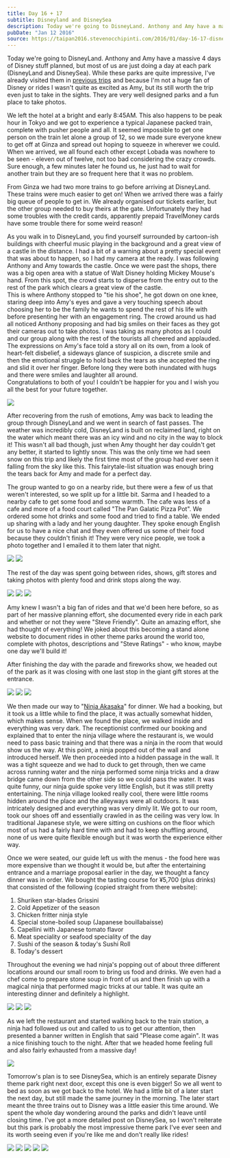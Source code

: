 ```yaml
---
title: Day 16 + 17
subtitle: Disneyland and DisneySea
description: Today we're going to DisneyLand. Anthony and Amy have a massive 4 days of Disney stuff planned, but most of us are just doing a day at each ...
pubDate: "Jan 12 2016"
source: https://taipan2016.stevenocchipinti.com/2016/01/day-16-17-disneyland-and-disneysea.html
---
```



Today we're going to DisneyLand. Anthony and Amy have a massive 4 days of Disney stuff planned, but most of us are just doing a day at each park (DisneyLand and DisneySea). While these parks are quite impressive, I've already visited them in [previous trips](http://blog.stevenocchipinti.com/travel) and because I'm not a huge fan of Disney or rides I wasn't quite as excited as Amy, but its still worth the trip even just to take in the sights. They are very well designed parks and a fun place to take photos.

We left the hotel at a bright and early 8:45AM. This also happens to be peak hour in Tokyo and we got to experience a typical Japanese packed train, complete with pusher people and all. It seemed impossible to get one person on the train let alone a group of 12, so we made sure everyone knew to get off at Ginza and spread out hoping to squeeze in wherever we could.  
When we arrived, we all found each other except Lobada was nowhere to be seen - eleven out of twelve, not too bad considering the crazy crowds. Sure enough, a few minutes later he found us, he just had to wait for another train but they are so frequent here that it was no problem.

From Ginza we had two more trains to go before arriving at DisneyLand. These trains were much easier to get on! When we arrived there was a fairly big queue of people to get in. We already organised our tickets earlier, but the other group needed to buy theirs at the gate. Unfortunately they had some troubles with the credit cards, apparently prepaid TravelMoney cards have some trouble there for some weird reason!

As you walk in to DisneyLand, you find yourself surrounded by cartoon-ish buildings with cheerful music playing in the background and a great view of a castle in the distance. I had a bit of a warning about a pretty special event that was about to happen, so I had my camera at the ready. I was following Anthony and Amy towards the castle. Once we were past the shops, there was a big open area with a statue of Walt Disney holding Mickey Mouse's hand. From this spot, the crowd starts to disperse from the entry out to the rest of the park which clears a great view of the castle.  
This is where Anthony stopped to "tie his shoe", he got down on one knee, staring deep into Amy's eyes and gave a very touching speech about choosing her to be the family he wants to spend the rest of his life with before presenting her with an engagement ring. The crowd around us had all noticed Anthony proposing and had big smiles on their faces as they got their cameras out to take photos. I was taking as many photos as I could and our group along with the rest of the tourists all cheered and applauded. The expressions on Amy's face told a story all on its own, from a look of heart-felt disbelief, a sideways glance of suspicion, a discrete smile and then the emotional struggle to hold back the tears as she accepted the ring and slid it over her finger. Before long they were both inundated with hugs and there were smiles and laughter all around.  
Congratulations to both of you! I couldn't be happier for you and I wish you all the best for your future together.

<Img originalAspectRatio src="2015-taiwan-japan/e4ljhjfwt0pmlpjzpref.gif" />

After recovering from the rush of emotions, Amy was back to leading the group through DisneyLand and we went in search of fast passes. The weather was incredibly cold, DisneyLand is built on reclaimed land, right on the water which meant there was an icy wind and no city in the way to block it! This wasn't all bad though, just when Amy thought her day couldn't get any better, it started to lightly snow. This was the only time we had seen snow on this trip and likely the first time most of the group had ever seen it falling from the sky like this. This fairytale-list situation was enough bring the tears back for Amy and made for a perfect day.

The group wanted to go on a nearby ride, but there were a few of us that weren't interested, so we split up for a little bit. Sarma and I headed to a nearby cafe to get some food and some warmth. The cafe was less of a cafe and more of a food court called "The Pan Galatic Pizza Pot". We ordered some hot drinks and some food and tried to find a table. We ended up sharing with a lady and her young daughter. They spoke enough English for us to have a nice chat and they even offered us some of their food because they couldn't finish it! They were very nice people, we took a photo together and I emailed it to them later that night.

<Grid>
  <Img src="2015-taiwan-japan/o8ryhgb74alrikzdmlvf.jpg" />
  <Img src="2015-taiwan-japan/zplty6ysfowrj4hnxrgj.jpg" />
</Grid>

The rest of the day was spent going between rides, shows, gift stores and taking photos with plenty food and drink stops along the way.

<Grid>
  <Img src="2015-taiwan-japan/bgwfoz8emnmv5o8zce6n.jpg" />
  <Img src="2015-taiwan-japan/xc8nxyp5daqli3atitiq.jpg" />
  <Img src="2015-taiwan-japan/axaupyy1epg1ajbs4vvc.jpg" />
</Grid>

Amy knew I wasn't a big fan of rides and that we'd been here before, so as part of her massive planning effort, she documented every ride in each park and whether or not they were "Steve Friendly". Quite an amazing effort, she had thought of everything! We joked about this becoming a stand alone website to document rides in other theme parks around the world too, complete with photos, descriptions and "Steve Ratings" - who know, maybe one day we'll build it!

After finishing the day with the parade and fireworks show, we headed out of the park as it was closing with one last stop in the giant gift stores at the entrance.

<Grid>
  <Img src="2015-taiwan-japan/vlmkcc6qr5jehgexwrdi.jpg" />
  <Img src="2015-taiwan-japan/m0sc3wpsdhopdtne7i9x.jpg" />
  <Img src="2015-taiwan-japan/uwaodwkzw2nrwjcsfbpb.jpg" />
</Grid>

We then made our way to "[Ninja Akasaka](http://www.ninjaakasaka.com/)" for dinner. We had a booking, but it took us a little while to find the place, it was actually somewhat hidden, which makes sense. When we found the place, we walked inside and everything was very dark. The receptionist confirmed our booking and explained that to enter the ninja village where the restaurant is, we would need to pass basic training and that there was a ninja in the room that would show us the way. At this point, a ninja popped out of the wall and introduced herself. We then proceeded into a hidden passage in the wall. It was a tight squeeze and we had to duck to get through, then we came across running water and the ninja performed some ninja tricks and a draw bridge came down from the other side so we could pass the water. It was quite funny, our ninja guide spoke very little English, but it was still pretty entertaining. The ninja village looked really cool, there were little rooms hidden around the place and the alleyways were all outdoors. It was intricately designed and everything was very dimly lit. We got to our room, took our shoes off and essentially crawled in as the ceiling was very low. In traditional Japanese style, we were sitting on cushions on the floor which most of us had a fairly hard time with and had to keep shuffling around, none of us were quite flexible enough but it was worth the experience either way.

Once we were seated, our guide left us with the menus - the food here was more expensive than we thought it would be, but after the entertaining entrance and a marriage proposal earlier in the day, we thought a fancy dinner was in order. We bought the tasting course for ¥5,700 (plus drinks) that consisted of the following (copied straight from there website):

1.  Shuriken star-blades Grissini
2.  Cold Appetizer of the season
3.  Chicken fritter ninja style
4.  Special stone-boiled soup (Japanese bouillabaisse)
5.  Capellini with Japanese tomato flavor
6.  Meat speciality or seafood speciality of the day
7.  Sushi of the season & today's Sushi Roll
8.  Today's dessert

Throughout the evening we had ninja's popping out of about three different locations around our small room to bring us food and drinks. We even had a chef come to prepare stone soup in front of us and then finish up with a magical ninja that performed magic tricks at our table. It was quite an interesting dinner and definitely a highlight.

<Grid>
  <Img src="2015-taiwan-japan/wjbgicevzdatx1uv5pj8.jpg" />
  <Img src="2015-taiwan-japan/f4lx55qmriavxffilipk.jpg" />
  <Img src="2015-taiwan-japan/fplwbtprdicq4d4vvnoo.jpg" />
</Grid>

As we left the restaurant and started walking back to the train station, a ninja had followed us out and called to us to get our attention, then presented a banner written in English that said "Please come again". It was a nice finishing touch to the night. After that we headed home feeling full and also fairly exhausted from a massive day!

<Img originalAspectRatio src="2015-taiwan-japan/ekkw7vhqfhbqipmjud1f.jpg" />

Tomorrow's plan is to see DisneySea, which is an entirely separate Disney theme park right next door, except this one is even bigger! So we all went to bed as soon as we got back to the hotel. We had a little bit of a later start the next day, but still made the same journey in the morning. The later start meant the three trains out to Disney was a little easier this time around. We spent the whole day wondering around the parks and didn't leave until closing time. I've got a more detailed post on DisneySea, so I won't reiterate but this park is probably the most impressive theme park I've ever seen and its worth seeing even if you're like me and don't really like rides!

<Grid>
  <Img src="2015-taiwan-japan/mya06s8esrsfyptk2fd7.jpg" />
  <Img src="2015-taiwan-japan/vd5ogpyf9iqolbu2rwlj.jpg" />
  <Img src="2015-taiwan-japan/htjxielubrvg2voxpcpz.jpg" />
  <Img src="2015-taiwan-japan/mlbgxuzfxnnniqmx0jtq.jpg" />
  <Img src="2015-taiwan-japan/hmklrn7kqxzrymtz7jvh.jpg" />
</Grid>
